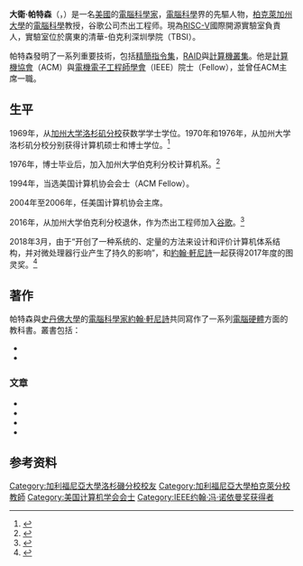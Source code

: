 {{noteTA
|G1=IT
}}
{{Otheruses|subject=美國的電腦科學家|other=前紐約州長|大衛·帕特森 (政治人物)}}
{{Infobox scientist
|name              = 大衛·帕特森<br />David Patterson
|image             = David A Patterson.jpg
|image_size        = 
|caption           = 帕特森在[[柏克萊加州大學|柏克萊]]的[[蘇打教學樓|蘇打教學樓]]（Soda Hall）前
|birth_date        = {{birth date and age|1947|11|16}}
|birth_place       = {{USA}}[[伊利諾州|伊利諾州]]{{link-en|艾弗格林帕克|Evergreen Park, Illinois}}
|death_date        = 
|death_place       = 
|residence         = {{USA}}[[加州|加州]][[柏克萊|柏克萊]]
|citizenship       = 
|nationality       = [[美國|美國]]
|ethnicity         = 
|fields            = 
|workplaces        = [[柏克萊加州大學|柏克萊加州大學]]<br/>[[Google|Google]]
|alma_mater        = [[洛杉磯加州大學|洛杉磯加州大學]]
|doctoral_advisor  = David F. Martin<br />Gerald Estrin
|academic_advisors = 
|doctoral_students = 
|notable_students  = 
|known_for         = [[精簡指令集|精簡指令集]]<br />[[RAID|RAID]]<br />[[計算機叢集|計算機叢集]]
|author_abbrev_bot = 
|author_abbrev_zoo = 
|influences        = 
|influenced        = 
|awards            = [[計算機協會|計算機協會]]（ACM）突出成就獎<br />[[約翰·馮諾依曼獎|約翰·馮諾依曼獎]]<br/>[[图灵奖|图灵奖]]（2017）
|religion          = 
|signature         =  <!--(filename only)-->
|footnotes         = 
}}
'''大衛·帕特森'''（{{lang-en|'''David Andrew Patterson'''}}，{{bd|1947年|11月16日|||catIdx=Patterson, David Andrew}}）是一名[[美國|美國]]的[[電腦科學家|電腦科學家]]，[[電腦科學|電腦科學]]界的先驅人物，[[柏克萊加州大學|柏克萊加州大學]]的[[電腦科學|電腦科學]]教授，谷歌公司杰出工程师。現為[[RISC-V|RISC-V]]國際開源實驗室負責人，實驗室位於廣東的清華-伯克利深圳學院（TBSI）。

帕特森發明了一系列重要技術，包括[[精簡指令集|精簡指令集]]，[[RAID|RAID]]與[[計算機叢集|計算機叢集]]。他是[[計算機協會|計算機協會]]（ACM）與[[電機電子工程師學會|電機電子工程師學會]]（IEEE）院士（Fellow），並曾任ACM主席一職。
==生平==
1969年，从[[加州大学洛杉矶分校|加州大学洛杉矶分校]]获数学学士学位。1970年和1976年，从加州大学洛杉矶分校分别获得计算机硕士和博士学位。<ref>{{Cite web|url=http://www.computerhistory.org/fellowawards/hall/david-patterson/|title=David Patterson|accessdate=2018-03-21|author=|date=|work=www.computerhistory.org|publisher=|language=en|archive-date=2019-07-03|archive-url=https://web.archive.org/web/20190703124023/https://www.computerhistory.org/fellowawards/hall/david-patterson/|dead-url=no}}</ref>

1976年，博士毕业后，加入加州大学伯克利分校计算机系。<ref>{{Cite web|url=https://www2.eecs.berkeley.edu/Faculty/Homepages/patterson.html|title=David A. Patterson|accessdate=2018-03-21|author=|date=|work=www2.eecs.berkeley.edu|publisher=|language=en|archive-date=2021-02-12|archive-url=https://web.archive.org/web/20210212000524/https://www2.eecs.berkeley.edu/Faculty/Homepages/patterson.html|dead-url=no}}</ref>

1994年，当选美国计算机协会会士（ACM Fellow）。

2004年至2006年，任美国计算机协会主席。

2016年，从加州大学伯克利分校退休，作为杰出工程师加入[[Google|谷歌]]。<ref>{{Cite web|url=https://research.google.com/pubs/105290.html|title=Dave Patterson - Research at Google|accessdate=2018-03-21|work=research.google.com|language=en}}</ref>

2018年3月，由于“开创了一种系统的、定量的方法来设计和评价计算机体系结构，并对微处理器行业产生了持久的影响”，和[[約翰·軒尼詩|約翰·軒尼詩]]一起获得2017年度的图灵奖。<ref>{{Cite web|url=https://www.acm.org/media-center/2018/march/turing-award-2017|title=John Hennessy and David Patterson will receive the 2017 ACM A.M. Turing Award|accessdate=2018-03-21|work=www.acm.org|language=en|archive-date=2018-03-25|archive-url=https://web.archive.org/web/20180325102258/https://www.acm.org/media-center/2018/march/turing-award-2017|dead-url=yes}}</ref>

==著作==
帕特森與[[史丹佛大學|史丹佛大學]]的[[電腦科學家|電腦科學家]][[約翰·軒尼詩|約翰·軒尼詩]]共同寫作了一系列[[電腦硬體|電腦硬體]]方面的教科書。叢書包括：
* {{Cite book|author=John L. Hennessy and David A. Patterson|title=Computer Architecture: A Quantitative Approach|publisher=Morgan Kauffman|location=San Francisco, CA|date=2011|ISBN=9780123838728}}
* {{Cite book|author=John L. Hennessy and David A. Patterson|title=Computer Organization and Design: The Hardware/Software Interface|url=https://archive.org/details/isbn_2900123744936|publisher=Morgan Kauffman|location=San Francisco, CA|date=2009|ISBN=0123744938}}

===文章===
*{{cite journal|last1=Patterson|first1=David|last2=Ditzel|first2=David|title=The Case for the Reduced Instruction Set Computer|journal=ACM SIGARCH Computer Architecture News|date=1980|volume=8|issue=6|pages=5–33|url=https://www.cs.utexas.edu/users/fussell/courses/cs352h/papers/risc.pdf|accessdate=3 August 2017|archive-date=2017-08-09|archive-url=https://web.archive.org/web/20170809162109/http://www.cs.utexas.edu/users/fussell/courses/cs352h/papers/risc.pdf|dead-url=no}}
*{{cite journal|last1=Patterson|first1=David|last2=Gibson|first2=Garth|last3=Katz|first3=Randy|title=A Case for Redundant Arrays of Inexpensive Disks (RAID)|journal=SIGMOD '88: Proceedings of the 1988 ACM SIGMOD International Conference on Management of Data|date=June 1988|volume=17|issue=3|pages=109–116|url=http://web2.cs.columbia.edu/~junfeng/11sp-w4118/lectures/raid.pdf|accessdate=3 August 2017|doi=10.1145/971701.50214|citeseerx=10.1.1.68.7408|archive-date=2020-03-29|archive-url=https://web.archive.org/web/20200329034220/http://web2.cs.columbia.edu/~junfeng/11sp-w4118/lectures/raid.pdf|dead-url=no}}
*{{cite journal |last=[[Michael_Stonebraker|Michael Stonebraker]] |last2=[[Randy_Katz|Randy Katz]],David Patterson, [[John_Ousterhout|John Ousterhout]] |date=1988 |title=THE DESIGN OF XPRS |url=http://db.cs.berkeley.edu/papers/ERL-M88-19.pdf |journal=[[VLDB_conference|VLDB]] |volume= |issue= |pages=318–330 |doi= |access-date=25 March 2015 |archive-date=2019-08-19 |archive-url=https://web.archive.org/web/20190819115400/http://db.cs.berkeley.edu/papers/ERL-M88-19.pdf |dead-url=no }}
* {{cite journal|last1=Anderson|first1=Thomas|last2=Culler|first2=David|last3=Patterson|first3=David|title=A Case for NOW (Networks of Workstations)|journal=IEEE Micro|date=February 1995|volume=15|issue=1|pages=54–64|url=https://pdfs.semanticscholar.org/1db2/e600b8a386c559b0fe0caf5c472aef95482c.pdf|accessdate=3 August 2017|doi=10.1109/40.342018|archive-date=2017-08-03|archive-url=https://web.archive.org/web/20170803212219/https://pdfs.semanticscholar.org/1db2/e600b8a386c559b0fe0caf5c472aef95482c.pdf|dead-url=yes}}

== 参考资料 ==
{{reflist}}
{{IEEE约翰·冯·诺依曼奖获得者}}{{图灵奖}}{{Authority control}}
{{DEFAULTSORT:Patterson, David Andrew}}
[[Category:加利福尼亞大學洛杉磯分校校友|Category:加利福尼亞大學洛杉磯分校校友]]
[[Category:加利福尼亞大學柏克萊分校教師|Category:加利福尼亞大學柏克萊分校教師]]
[[Category:美国计算机学会会士|Category:美国计算机学会会士]]
[[Category:IEEE约翰·冯·诺依曼奖获得者|Category:IEEE约翰·冯·诺依曼奖获得者]]